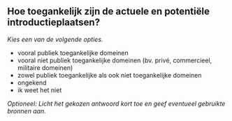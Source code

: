 

## Hoe toegankelijk zijn de actuele en potentiële introductieplaatsen?

*Kies een van de volgende opties.*

- vooral publiek toegankelijke domeinen
- vooral niet publiek toegankelijke domeinen (bv. privé, commercieel, militaire domeinen)
- zowel publiek toegankelijke als ook niet toegankelijke domeinen
- ongekend
- ik weet het niet

*Optioneel: Licht het gekozen antwoord kort toe en geef eventueel gebruikte bronnen aan.*

&nbsp;


